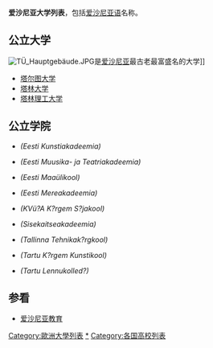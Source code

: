 '''爱沙尼亚大学列表'''，包括[[爱沙尼亚语|爱沙尼亚语]]名称。
== 公立大学 ==
[[File:TÜ_Hauptgebäude.JPG|thumb]]是[[爱沙尼亚|爱沙尼亚]]最古老最富盛名的大学]]
* [[塔尔图大学|塔尔图大学]]
* [[塔林大学|塔林大学]]
* [[塔林理工大学|塔林理工大学]]

== 公立学院 ==
* {{link-en|爱沙尼亚美术学院|Estonian Academy of Arts}} ''(Eesti Kunstiakadeemia)''
* {{link-en|爱沙尼亚音乐和剧院学院|Estonian Academy of Music and Theatre}} ''(Eesti Muusika- ja Teatriakadeemia)''
* {{link-en|爱沙尼亚生命科学大学|Estonian Academy of Security Sciences}} ''(Eesti Maaülikool)''
* {{link-en|爱沙尼亚海事学院|Estonian Aviation Academy}} ''(Eesti Mereakadeemia)''
* {{link-en|爱沙尼亚国防学院|Estonian Maritime Academy}} ''(KVü?A K?rgem S?jakool)''
* {{link-en|爱沙尼亚公共服务学院|Estonian National Defence College }} ''(Sisekaitseakadeemia)''
* {{link-en|塔林应用技术大学|Estonian University of Life Sciences }} ''(Tallinna Tehnikak?rgkool)''
* {{link-en|塔尔图艺术学院|Tallinn University of Applied Sciences}} ''(Tartu K?rgem Kunstikool)''
* {{link-en|塔尔图航空学院|Tartu Art College }} ''(Tartu Lennukolled?)''

== 参看 ==
* [[爱沙尼亚教育|爱沙尼亚教育]]

{{愛沙尼亞的大學}}
{{欧洲题目|大学列表}}

[[Category:歐洲大學列表|Category:歐洲大學列表]]
[[Category:愛沙尼亞大學|*]]
[[Category:各国高校列表|Category:各国高校列表]]